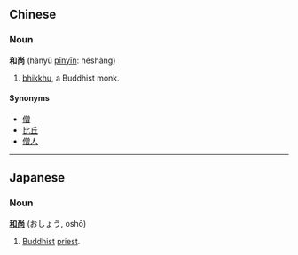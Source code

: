 ==Chinese==
===Noun===
'''和尚''' (hànyǔ [[pinyin|pīnyīn]]: héshàng)
#[[bhikkhu]], a Buddhist monk.

====Synonyms====
*[[僧]]
*[[比丘]]
*[[僧人]]

----

== Japanese ==
=== Noun ===
'''[[和]][[尚]]''' (おしょう, oshō)

# [[Buddhist]] [[priest]].